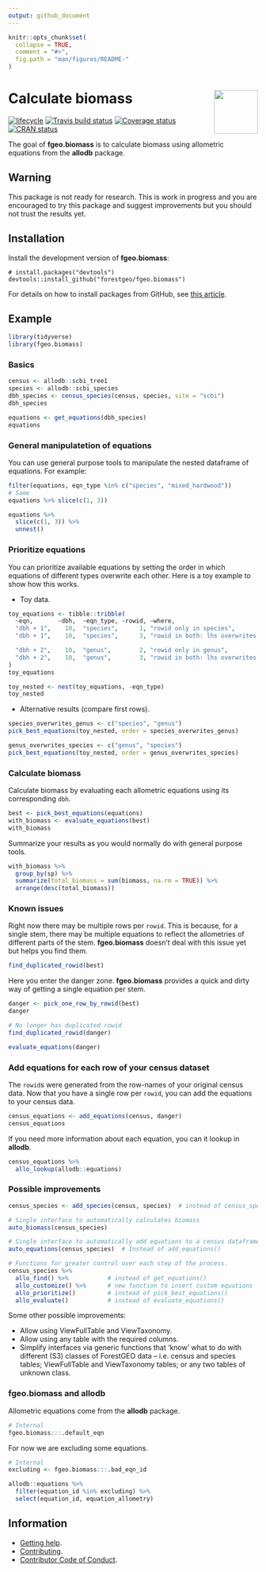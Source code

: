```yaml
---
output: github_document 
---
```

<!-- README.md is generated from README.Rmd. Please edit that file -->

```r
knitr::opts_chunk$set(
  collapse = TRUE,
  comment = "#>",
  fig.path = "man/figures/README-"
)
```

# <img src="https://i.imgur.com/vTLlhbp.png" align="right" height=88 /> Calculate biomass

[![lifecycle](https://img.shields.io/badge/lifecycle-experimental-orange.svg)](https://www.tidyverse.org/lifecycle/#experimental)
[![Travis build status](https://travis-ci.org/forestgeo/fgeo.biomass.svg?branch=master)](https://travis-ci.org/forestgeo/fgeo.biomass)
[![Coverage status](https://coveralls.io/repos/github/forestgeo/fgeo.biomass/badge.svg)](https://coveralls.io/r/forestgeo/fgeo.biomass?branch=master)
[![CRAN status](https://www.r-pkg.org/badges/version/fgeo.biomass)](https://cran.r-project.org/package=fgeo.biomass)

The goal of __fgeo.biomass__ is to calculate biomass using allometric equations from the __allodb__ package. 

## Warning

This package is not ready for research. This is work in progress and you are encouraged to try this package and suggest improvements but you should not trust the results yet.

## Installation

Install the development version of **fgeo.biomass**:

```
# install.packages("devtools")
devtools::install_github("forestgeo/fgeo.biomass")
```

For details on how to install packages from GitHub, see [this article](https://goo.gl/dQKEeg).

## Example

```r
library(tidyverse)
library(fgeo.biomass)
```

### Basics

```r
census <- allodb::scbi_tree1
species <- allodb::scbi_species
dbh_species <- census_species(census, species, site = "scbi")
dbh_species

equations <- get_equations(dbh_species)
equations
```

### General manipulatetion of equations

You can use general purpose tools to manipulate the nested dataframe of equations. For example:

```r
filter(equations, eqn_type %in% c("species", "mixed_hardwood"))
# Same
equations %>% slice(c(1, 3))

equations %>% 
  slice(c(1, 3)) %>% 
  unnest()
```

### Prioritize equations

You can prioritize available equations by setting the order in which equations of different types overwrite each other. Here is a toy example to show how this works.

* Toy data.

```r
toy_equations <- tibble::tribble(
  ~eqn,       ~dbh,  ~eqn_type, ~rowid, ~where,
  "dbh + 1",    10,  "species",      1, "rowid only in species",
  "dbh + 1",    10,  "species",      3, "rowid in both: lhs overwrites rhs",

  "dbh + 2",    10,  "genus",        2, "rowid only in genus",
  "dbh + 2",    10,  "genus",        3, "rowid in both: lhs overwrites rhs",
)
toy_equations

toy_nested <- nest(toy_equations, -eqn_type)
toy_nested
```

* Alternative results (compare first rows). 

```r
species_overwrites_genus <- c("species", "genus")
pick_best_equations(toy_nested, order = species_overwrites_genus)

genus_overwrites_species <- c("genus", "species")
pick_best_equations(toy_nested, order = genus_overwrites_species)
```

### Calculate biomass

Calculate biomass by evaluating each allometric equations using its corresponding `dbh`.

```r
best <- pick_best_equations(equations)
with_biomass <- evaluate_equations(best)
with_biomass
```

Summarize your results as you would normally do with general purpose tools.

```r
with_biomass %>% 
  group_by(sp) %>% 
  summarize(total_biomass = sum(biomass, na.rm = TRUE)) %>% 
  arrange(desc(total_biomass))
```

### Known issues

Right now there may be multiple rows per `rowid`. This is because, for a single stem, there may be multiple equations to reflect the allometries of different parts of the stem. __fgeo.biomass__ doesn't deal with this issue yet but helps you find them.

```r
find_duplicated_rowid(best)
```

Here you enter the danger zone. __fgeo.biomass__ provides a quick and dirty way of getting a single equation per stem.

```r
danger <- pick_one_row_by_rowid(best)
danger
```

```r
# No longer has duplicated rowid
find_duplicated_rowid(danger)

evaluate_equations(danger)
```

### Add equations for each row of your census dataset

The `rowid`s were generated from the row-names of your original census data. Now that you have a single row per `rowid`, you can add the equations to your census data.

```r
census_equations <- add_equations(census, danger)
census_equations
```

If you need more information about each equation, you can it lookup in __allodb__.

```r
census_equations %>% 
  allo_lookup(allodb::equations)
```

### Possible improvements

```R
census_species <- add_species(census, species)  # instead of census_species()

# Single interface to automatically calculates biomass
auto_biomass(census_species)

# Single interface to automatically add equations to a census dataframe
auto_equations(census_species)  # Instead of add_equations()

# Functions for greater control over each step of the process.
census_species %>% 
  allo_find() %>%           # instead of get_equations()
  allo_customize() %>%      # new function to insert custom equations
  allo_prioritize()         # instead of pick_best_equations()
  allo_evaluate()           # instead of evaluate_equations()
```

Some other possible improvements:

* Allow using ViewFullTable and ViewTaxonomy.
* Allow using any table with the required columns.
* Simplify interfaces via generic functions that 'know' what to do with different (S3) classes of ForestGEO data -- i.e. census and species tables; ViewFullTable and ViewTaxonomy tables; or any two tables of unknown class.

### fgeo.biomass and allodb

Allometric equations come from the __allodb__ package.

```r
# Internal
fgeo.biomass:::.default_eqn
```

For now we are excluding some equations.

```r
# Internal
excluding <- fgeo.biomass:::.bad_eqn_id

allodb::equations %>% 
  filter(equation_id %in% excluding) %>% 
  select(equation_id, equation_allometry)
```

## Information

* [Getting help](SUPPORT.md).
* [Contributing](CONTRIBUTING.md).
* [Contributor Code of Conduct](CODE_OF_CONDUCT.md).
